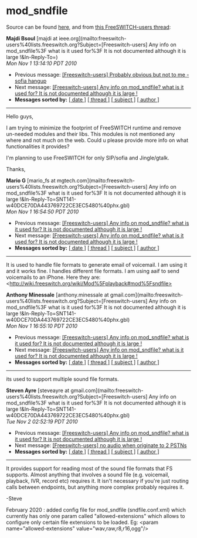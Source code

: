 
# mod_sndfile 

 

Source can be found [here](https://github.com/signalwire/freeswitch/blob/master/src/mod/formats/mod%5Fsndfile/mod%5Fsndfile.c), and from [this FreeSWITCH-users thread](https://lists.freeswitch.org/pipermail/freeswitch-users/2010-November/064703.html):

**Majdi Bsoul** [majdi at ieee.org](mailto:freeswitch-users%40lists.freeswitch.org?Subject=[Freeswitch-users] Any info on mod_sndfile%3F what is it used for%3F It
 is not documented although it is large !&In-Reply-To=)  
_Mon Nov 1 13:14:10 PDT 2010_

  
* Previous message: [\[Freeswitch-users\] Probably obvious but not to me - sofia hangup](https://lists.freeswitch.org/pipermail/freeswitch-users/2010-November/064698.html)
* Next message: [\[Freeswitch-users\] Any info on mod\_sndfile? what is it used for? It is not documented although it is large !](https://lists.freeswitch.org/pipermail/freeswitch-users/2010-November/064703.html)
* **Messages sorted by:** [\[ date \]](https://lists.freeswitch.org/pipermail/freeswitch-users/2010-November/date.html#64700) [\[ thread \]](https://lists.freeswitch.org/pipermail/freeswitch-users/2010-November/thread.html#64700) [\[ subject \]](https://lists.freeswitch.org/pipermail/freeswitch-users/2010-November/subject.html#64700) [\[ author \]](https://lists.freeswitch.org/pipermail/freeswitch-users/2010-November/author.html#64700)

---

Hello guys,

I am trying to minimize the footprint of FreeSWITCH runtime and remove un-needed modules and their libs. 
This modules is not mentioned any where and not much on the web.
Could u please provide more info on what functionalities it provides?

I'm planning to use FreeSWITCH for only SIP/sofia and Jingle/gtalk.

Thanks,

**Mario G** [mario\_fs at mgtech.com](mailto:freeswitch-users%40lists.freeswitch.org?Subject=[Freeswitch-users] Any info on mod_sndfile%3F what is it used
 for%3F It is not documented although it is large !&In-Reply-To=SNT141-w40DCE70DA443769722CE3EC5480%40phx.gbl)  
_Mon Nov 1 16:54:50 PDT 2010_

  
* Previous message: [\[Freeswitch-users\] Any info on mod\_sndfile? what is it used for? It is not documented although it is large !](https://lists.freeswitch.org/pipermail/freeswitch-users/2010-November/064700.html)
* Next message: [\[Freeswitch-users\] Any info on mod\_sndfile? what is it used for? It is not documented although it is large !](https://lists.freeswitch.org/pipermail/freeswitch-users/2010-November/064704.html)
* **Messages sorted by:** [\[ date \]](https://lists.freeswitch.org/pipermail/freeswitch-users/2010-November/date.html#64703) [\[ thread \]](https://lists.freeswitch.org/pipermail/freeswitch-users/2010-November/thread.html#64703) [\[ subject \]](https://lists.freeswitch.org/pipermail/freeswitch-users/2010-November/subject.html#64703) [\[ author \]](https://lists.freeswitch.org/pipermail/freeswitch-users/2010-November/author.html#64703)

---

It is used to handle file formats to generate email of voicemail. I am
using it and it works fine. I handles different file formats. I am using
aaif to send voicemails to an iPhone. Here they are:
\<http://wiki.freeswitch.org/wiki/Mod%5Fplayback#mod%5Fsndfile>

**Anthony Minessale** [anthony.minessale at gmail.com](mailto:freeswitch-users%40lists.freeswitch.org?Subject=[Freeswitch-users] Any info on mod_sndfile%3F what is it used
 for%3F It is not documented although it is large !&In-Reply-To=SNT141-w40DCE70DA443769722CE3EC5480%40phx.gbl)  
_Mon Nov 1 16:55:10 PDT 2010_

  
* Previous message: [\[Freeswitch-users\] Any info on mod\_sndfile? what is it used for? It is not documented although it is large !](https://lists.freeswitch.org/pipermail/freeswitch-users/2010-November/064703.html)
* Next message: [\[Freeswitch-users\] Any info on mod\_sndfile? what is it used for? It is not documented although it is large !](https://lists.freeswitch.org/pipermail/freeswitch-users/2010-November/064708.html)
* **Messages sorted by:** [\[ date \]](https://lists.freeswitch.org/pipermail/freeswitch-users/2010-November/date.html#64704) [\[ thread \]](https://lists.freeswitch.org/pipermail/freeswitch-users/2010-November/thread.html#64704) [\[ subject \]](https://lists.freeswitch.org/pipermail/freeswitch-users/2010-November/subject.html#64704) [\[ author \]](https://lists.freeswitch.org/pipermail/freeswitch-users/2010-November/author.html#64704)

---

its used to support multiple sound file formats.

**Steven Ayre** [steveayre at gmail.com](mailto:freeswitch-users%40lists.freeswitch.org?Subject=[Freeswitch-users] Any info on mod_sndfile%3F what is it used
 for%3F It is not documented although it is large !&In-Reply-To=SNT141-w40DCE70DA443769722CE3EC5480%40phx.gbl)  
_Tue Nov 2 02:52:19 PDT 2010_

  
* Previous message: [\[Freeswitch-users\] Any info on mod\_sndfile? what is it used for? It is not documented although it is large !](https://lists.freeswitch.org/pipermail/freeswitch-users/2010-November/064704.html)
* Next message: [\[Freeswitch-users\] no audio when originate to 2 PSTNs](https://lists.freeswitch.org/pipermail/freeswitch-users/2010-November/064701.html)
* **Messages sorted by:** [\[ date \]](https://lists.freeswitch.org/pipermail/freeswitch-users/2010-November/date.html#64708) [\[ thread \]](https://lists.freeswitch.org/pipermail/freeswitch-users/2010-November/thread.html#64708) [\[ subject \]](https://lists.freeswitch.org/pipermail/freeswitch-users/2010-November/subject.html#64708) [\[ author \]](https://lists.freeswitch.org/pipermail/freeswitch-users/2010-November/author.html#64708)

---

It provides support for reading most of the sound file formats that FS
supports. Almost anything that involves a sound file (e.g. voicemail,
playback, IVR, record etc) requires it. It isn't necessary if you're
just routing calls between endpoints, but anything more complex
probably requires it.

-Steve

February 2020 : added config file for mod\_sndfile (sndfile.conf.xml) which currently has only one param called "allowed-extensions" which allows to configure only certain file extensions to be loaded. Eg: \<param name="allowed-extensions" value="wav,raw,r8,r16,ogg"/>


